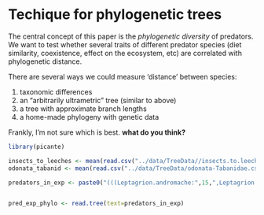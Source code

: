 # Techique for phylogenetic trees

The central concept of this paper is the _phylogenetic diversity_ of predators.  We want to test whether several traits of different predator species (diet similarity, coexistence, effect on the ecosystem, etc) are correlated with phylogenetic distance.

There are several ways we could measure 'distance' between species:

1.  taxonomic differences
2.  an "arbitrarily ultrametric" tree (similar to above)
3.  a tree with approximate branch lengths
4.  a home-made phylogeny with genetic data

Frankly, I'm not sure which is best.  **what do you think?**

```r
library(picante)
```

```r

insects_to_leeches <- mean(read.csv("../data/TreeData//insects.to.leeches.csv")$Time)
odonata_tabanid <- mean(read.csv("../data/TreeData/odonata-Tabanidae.csv")$Time)

predators_in_exp <- paste0("(((Leptagrion.andromache:",15,",Leptagrion.elongatum:",15,"):",odonata_tabanid-15,",Tabanidae.spA:",odonata_tabanid,"):",insects_to_leeches-odonata_tabanid,",Hirudinidae:",insects_to_leeches,");")


pred_exp_phylo <- read.tree(text=predators_in_exp)
```

